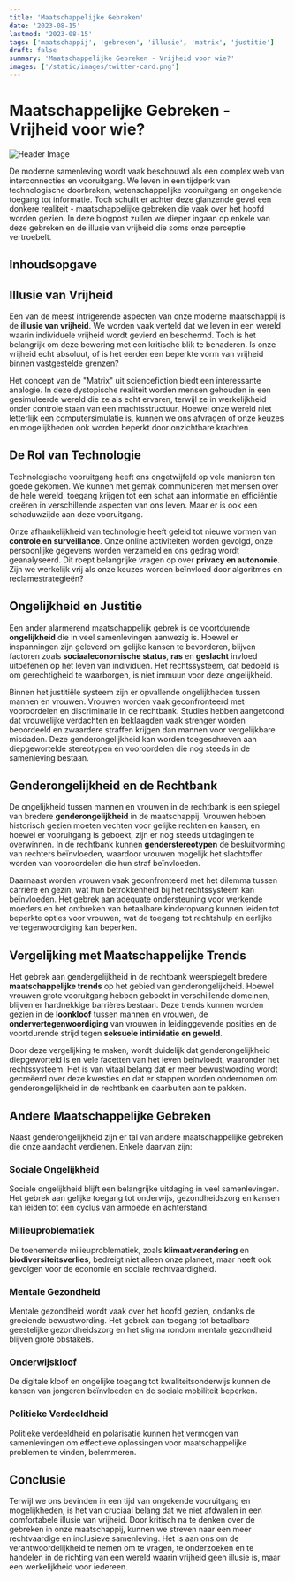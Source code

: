 ```yaml
---
title: 'Maatschappelijke Gebreken'
date: '2023-08-15'
lastmod: '2023-08-15'
tags: ['maatschappij', 'gebreken', 'illusie', 'matrix', 'justitie']
draft: false
summary: 'Maatschappelijke Gebreken - Vrijheid voor wie?'
images: ['/static/images/twitter-card.png']
---
```


# Maatschappelijke Gebreken - Vrijheid voor wie?

![Header Image](/static/images/twitter-card.png)

De moderne samenleving wordt vaak beschouwd als een complex web van interconnecties en vooruitgang. We leven in een tijdperk van technologische doorbraken, wetenschappelijke vooruitgang en ongekende toegang tot informatie. Toch schuilt er achter deze glanzende gevel een donkere realiteit - maatschappelijke gebreken die vaak over het hoofd worden gezien. In deze blogpost zullen we dieper ingaan op enkele van deze gebreken en de illusie van vrijheid die soms onze perceptie vertroebelt.

## Inhoudsopgave

<TOCInline toc={props.toc} exclude="Inhoudsopgave" />

## Illusie van Vrijheid

Een van de meest intrigerende aspecten van onze moderne maatschappij is de **illusie van vrijheid**. We worden vaak verteld dat we leven in een wereld waarin individuele vrijheid wordt gevierd en beschermd. Toch is het belangrijk om deze bewering met een kritische blik te benaderen. Is onze vrijheid echt absoluut, of is het eerder een beperkte vorm van vrijheid binnen vastgestelde grenzen?

Het concept van de "Matrix" uit sciencefiction biedt een interessante analogie. In deze dystopische realiteit worden mensen gehouden in een gesimuleerde wereld die ze als echt ervaren, terwijl ze in werkelijkheid onder controle staan van een machtsstructuur. Hoewel onze wereld niet letterlijk een computersimulatie is, kunnen we ons afvragen of onze keuzes en mogelijkheden ook worden beperkt door onzichtbare krachten.

## De Rol van Technologie

Technologische vooruitgang heeft ons ongetwijfeld op vele manieren ten goede gekomen. We kunnen met gemak communiceren met mensen over de hele wereld, toegang krijgen tot een schat aan informatie en efficiëntie creëren in verschillende aspecten van ons leven. Maar er is ook een schaduwzijde aan deze vooruitgang.

Onze afhankelijkheid van technologie heeft geleid tot nieuwe vormen van **controle en surveillance**. Onze online activiteiten worden gevolgd, onze persoonlijke gegevens worden verzameld en ons gedrag wordt geanalyseerd. Dit roept belangrijke vragen op over **privacy en autonomie**. Zijn we werkelijk vrij als onze keuzes worden beïnvloed door algoritmes en reclamestrategieën?

## Ongelijkheid en Justitie

Een ander alarmerend maatschappelijk gebrek is de voortdurende **ongelijkheid** die in veel samenlevingen aanwezig is. Hoewel er inspanningen zijn geleverd om gelijke kansen te bevorderen, blijven factoren zoals **sociaaleconomische status**, **ras** en **geslacht** invloed uitoefenen op het leven van individuen. Het rechtssysteem, dat bedoeld is om gerechtigheid te waarborgen, is niet immuun voor deze ongelijkheid.

Binnen het justitiële systeem zijn er opvallende ongelijkheden tussen mannen en vrouwen. Vrouwen worden vaak geconfronteerd met vooroordelen en discriminatie in de rechtbank. Studies hebben aangetoond dat vrouwelijke verdachten en beklaagden vaak strenger worden beoordeeld en zwaardere straffen krijgen dan mannen voor vergelijkbare misdaden. Deze genderongelijkheid kan worden toegeschreven aan diepgewortelde stereotypen en vooroordelen die nog steeds in de samenleving bestaan.

## Genderongelijkheid en de Rechtbank

De ongelijkheid tussen mannen en vrouwen in de rechtbank is een spiegel van bredere **genderongelijkheid** in de maatschappij. Vrouwen hebben historisch gezien moeten vechten voor gelijke rechten en kansen, en hoewel er vooruitgang is geboekt, zijn er nog steeds uitdagingen te overwinnen. In de rechtbank kunnen **genderstereotypen** de besluitvorming van rechters beïnvloeden, waardoor vrouwen mogelijk het slachtoffer worden van vooroordelen die hun straf beïnvloeden.

Daarnaast worden vrouwen vaak geconfronteerd met het dilemma tussen carrière en gezin, wat hun betrokkenheid bij het rechtssysteem kan beïnvloeden. Het gebrek aan adequate ondersteuning voor werkende moeders en het ontbreken van betaalbare kinderopvang kunnen leiden tot beperkte opties voor vrouwen, wat de toegang tot rechtshulp en eerlijke vertegenwoordiging kan beperken.

## Vergelijking met Maatschappelijke Trends

Het gebrek aan gendergelijkheid in de rechtbank weerspiegelt bredere **maatschappelijke trends** op het gebied van genderongelijkheid. Hoewel vrouwen grote vooruitgang hebben geboekt in verschillende domeinen, blijven er hardnekkige barrières bestaan. Deze trends kunnen worden gezien in de **loonkloof** tussen mannen en vrouwen, de **ondervertegenwoordiging** van vrouwen in leidinggevende posities en de voortdurende strijd tegen **seksuele intimidatie en geweld**.

Door deze vergelijking te maken, wordt duidelijk dat genderongelijkheid diepgeworteld is en vele facetten van het leven beïnvloedt, waaronder het rechtssysteem. Het is van vitaal belang dat er meer bewustwording wordt gecreëerd over deze kwesties en dat er stappen worden ondernomen om genderongelijkheid in de rechtbank en daarbuiten aan te pakken.

## Andere Maatschappelijke Gebreken

Naast genderongelijkheid zijn er tal van andere maatschappelijke gebreken die onze aandacht verdienen. Enkele daarvan zijn:

### Sociale Ongelijkheid
Sociale ongelijkheid blijft een belangrijke uitdaging in veel samenlevingen. Het gebrek aan gelijke toegang tot onderwijs, gezondheidszorg en kansen kan leiden tot een cyclus van armoede en achterstand.

### Milieuproblematiek
De toenemende milieuproblematiek, zoals **klimaatverandering** en **biodiversiteitsverlies**, bedreigt niet alleen onze planeet, maar heeft ook gevolgen voor de economie en sociale rechtvaardigheid.

### Mentale Gezondheid
Mentale gezondheid wordt vaak over het hoofd gezien, ondanks de groeiende bewustwording. Het gebrek aan toegang tot betaalbare geestelijke gezondheidszorg en het stigma rondom mentale gezondheid blijven grote obstakels.

### Onderwijskloof
De digitale kloof en ongelijke toegang tot kwaliteitsonderwijs kunnen de kansen van jongeren beïnvloeden en de sociale mobiliteit beperken.

### Politieke Verdeeldheid
Politieke verdeeldheid en polarisatie kunnen het vermogen van samenlevingen om effectieve oplossingen voor maatschappelijke problemen te vinden, belemmeren.

## Conclusie

Terwijl we ons bevinden in een tijd van ongekende vooruitgang en mogelijkheden, is het van cruciaal belang dat we niet afdwalen in een comfortabele illusie van vrijheid. Door kritisch na te denken over de gebreken in onze maatschappij, kunnen we streven naar een meer rechtvaardige en inclusieve samenleving. Het is aan ons om de verantwoordelijkheid te nemen om te vragen, te onderzoeken en te handelen in de richting van een wereld waarin vrijheid geen illusie is, maar een werkelijkheid voor iedereen.
